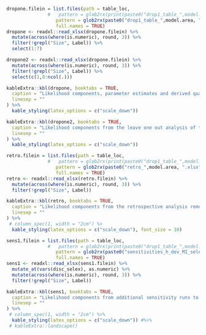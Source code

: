 <!-- ======================================================================= -->
<!-- **************************   Sensitivity  ***************************** --> 
<!-- ======================================================================= -->
\FloatBarrier
<!-- drop 1 -->

```r
dropone.filein = list.files(path = table_loc, 
               #   pattern = glob2rx(print(paste0("drop1_table_",model.area, ".xlsx"))), 
                  pattern = glob2rx(paste0("drop1_table_",model.area, ".xlsx")), 
                  full.names = TRUE)
dropone <- readxl::read_xlsx(dropone.filein) %>%
  mutate(across(where(is.numeric), round, 3)) %>%
  filter(!grepl("Size", Label)) %>%
  select(1:7)

dropone2 <- readxl::read_xlsx(dropone.filein) %>%
  mutate(across(where(is.numeric), round, 3)) %>%
  filter(!grepl("Size", Label)) %>%
  select(c(1,8:ncol(.)))
```


```r
kableExtra::kbl(dropone, booktabs = TRUE, 
  caption = "Likelihood components, parameter estimates and derived quantities from the leave one out analysis of the pre-STAR base model.",
  linesep = ""
) %>%
  kable_styling(latex_options = c("scale_down")) 
```

```r
kableExtra::kbl(dropone2, booktabs = TRUE, 
  caption = "Likelihood components from the leave one out analysis of the pre-STAR base model.",
  linesep = ""
) %>%
  kable_styling(latex_options = c("scale_down")) 
```

<!-- ======================================================================= -->
<!-- ************************** Likelihood Profile ************************* --> 
<!-- ======================================================================= -->






<!-- ======================================================================= -->
<!-- *******************     Retrospectives    ***************************** --> 
<!-- ======================================================================= -->

```r
retro.filein = list.files(path = table_loc, 
               #   pattern = glob2rx(print(paste0("drop1_table_",model.area, ".xlsx"))), 
                  pattern = glob2rx(paste0("retro_",model.area, ".xlsx")), 
                  full.names = TRUE)
retro <- readxl::read_xlsx(retro.filein) %>%
  mutate(across(where(is.numeric), round, 3)) %>%
  filter(!grepl("Size", Label))
```


```r
kableExtra::kbl(retro, booktabs = TRUE, 
  caption = "Likelihood components from the retrospective analysis removing one to five years of data of the pre-STAR base model.",
  linesep = ""
) %>%
 # column_spec(1, width = "2cm") %>
  kable_styling(latex_options = c("scale_down"), font_size = 10)
```


<!-- ======================================================================= -->
<!-- **************************   Sensitivity1  ***************************** --> 
<!-- ======================================================================= -->

```r
sens1.filein = list.files(path = table_loc, 
               #   pattern = glob2rx(print(paste0("drop1_table_",model.area, ".xlsx"))), 
                  pattern = glob2rx(paste0("sensitivities_h_dev_MI_selex_",model.area, ".xlsx")), 
                  full.names = TRUE)
sens1 <- readxl::read_xlsx(sens1.filein) %>%
  mutate_at(vars(disc_selex), as.numeric) %>%
  mutate(across(where(is.numeric), round, 3)) %>%
  filter(!grepl("Size", Label))
```


```r
kableExtra::kbl(sens1, booktabs = TRUE, 
  caption = "Likelihood components from additional sensitivity runs to estimating steepness, starting recruitment deviations in 1965 or 1975, McAllister-Ianelli data weighting and estimating discard selecitity for the pre-STAR base model.",
  linesep = ""
) %>%
 # column_spec(1, width = "2cm") %>%
  kable_styling(latex_options = c("scale_down")) #%>%
 # kableExtra::landscape()
```




